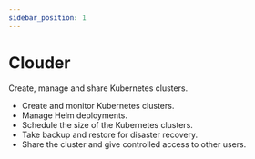 ```yaml
---
sidebar_position: 1
---
```


# Clouder

Create, manage and share Kubernetes clusters.

- Create and monitor Kubernetes clusters.
- Manage Helm deployments.
- Schedule the size of the Kubernetes clusters.
- Take backup and restore for disaster recovery.
- Share the cluster and give controlled access to other users.

